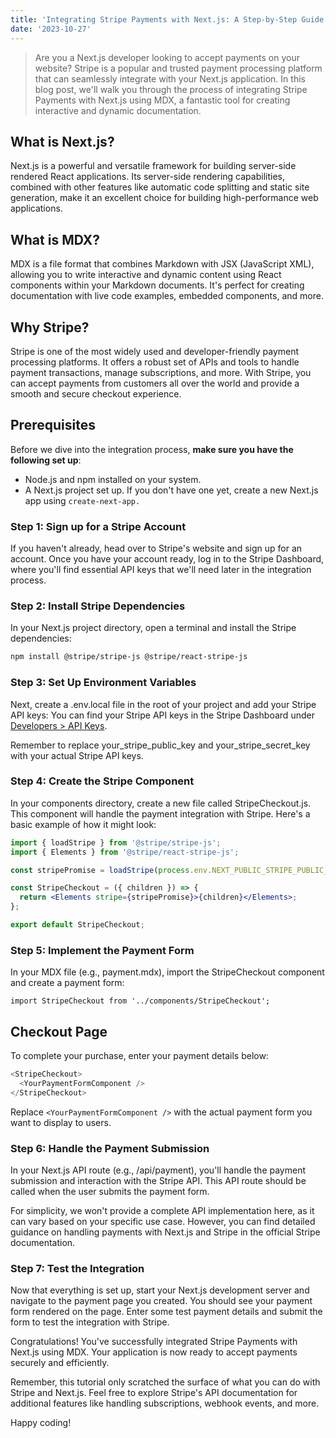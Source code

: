 ```yaml
---
title: 'Integrating Stripe Payments with Next.js: A Step-by-Step Guide in MDX'
date: '2023-10-27'
---
```


> Are you a Next.js developer looking to accept payments on your website? Stripe is a popular and trusted payment processing platform that can seamlessly integrate with your Next.js application. In this blog post, we'll walk you through the process of integrating Stripe Payments with Next.js using MDX, a fantastic tool for creating interactive and dynamic documentation.

## What is Next.js?

Next.js is a powerful and versatile framework for building server-side rendered React applications. Its server-side rendering capabilities, combined with other features like automatic code splitting and static site generation, make it an excellent choice for building high-performance web applications.

## What is MDX?

MDX is a file format that combines Markdown with JSX (JavaScript XML), allowing you to write interactive and dynamic content using React components within your Markdown documents. It's perfect for creating documentation with live code examples, embedded components, and more.

## Why Stripe?

Stripe is one of the most widely used and developer-friendly payment processing platforms. It offers a robust set of APIs and tools to handle payment transactions, manage subscriptions, and more. With Stripe, you can accept payments from customers all over the world and provide a smooth and secure checkout experience.

## Prerequisites

Before we dive into the integration process, **make sure you have the following set up**:

- Node.js and npm installed on your system.
- A Next.js project set up. If you don't have one yet, create a new Next.js app using `create-next-app.`

### Step 1: Sign up for a Stripe Account

If you haven't already, head over to Stripe's website and sign up for an account. Once you have your account ready, log in to the Stripe Dashboard, where you'll find essential API keys that we'll need later in the integration process.

### Step 2: Install Stripe Dependencies

In your Next.js project directory, open a terminal and install the Stripe dependencies:

```bash
npm install @stripe/stripe-js @stripe/react-stripe-js
```

### Step 3: Set Up Environment Variables

Next, create a .env.local file in the root of your project and add your Stripe API keys:
You can find your Stripe API keys in the Stripe Dashboard under [Developers > API Keys](https://dashboard.stripe.com/test/apikeys).

Remember to replace your_stripe_public_key and your_stripe_secret_key with your actual Stripe API keys.

### Step 4: Create the Stripe Component

In your components directory, create a new file called StripeCheckout.js. This component will handle the payment integration with Stripe. Here's a basic example of how it might look:

```jsx title="How install"  {4,6-8}
import { loadStripe } from '@stripe/stripe-js';
import { Elements } from '@stripe/react-stripe-js';

const stripePromise = loadStripe(process.env.NEXT_PUBLIC_STRIPE_PUBLIC_KEY);

const StripeCheckout = ({ children }) => {
  return <Elements stripe={stripePromise}>{children}</Elements>;
};

export default StripeCheckout;
```

### Step 5: Implement the Payment Form

In your MDX file (e.g., payment.mdx), import the StripeCheckout component and create a payment form:

```mdx
import StripeCheckout from '../components/StripeCheckout';
```

## Checkout Page

To complete your purchase, enter your payment details below:

```js title="components/core/button.js"
<StripeCheckout>
  <YourPaymentFormComponent />
</StripeCheckout>
```

Replace `<YourPaymentFormComponent />` with the actual payment form you want to display
to users.

### Step 6: Handle the Payment Submission

In your Next.js API route (e.g., /api/payment), you'll handle the payment submission and interaction with the Stripe API. This API route should be called when the user submits the payment form.

For simplicity, we won't provide a complete API implementation here, as it can vary based on your specific use case. However, you can find detailed guidance on handling payments with Next.js and Stripe in the official Stripe documentation.

### Step 7: Test the Integration

Now that everything is set up, start your Next.js development server and navigate to the payment page you created. You should see your payment form rendered on the page. Enter some test payment details and submit the form to test the integration with Stripe.

Congratulations! You've successfully integrated Stripe Payments with Next.js using MDX. Your application is now ready to accept payments securely and efficiently.

Remember, this tutorial only scratched the surface of what you can do with Stripe and Next.js. Feel free to explore Stripe's API documentation for additional features like handling subscriptions, webhook events, and more.

Happy coding!
